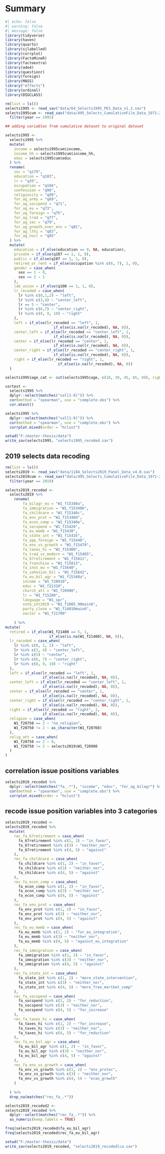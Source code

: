 # Summary



```r
#| echo: false
#| warning: false
#| message: false
library(tidyverse)
library(haven)
library(quarto)
library(sjlabelled)
library(corrplot)
library(FactoMineR)
library(factoextra)
library(ade4)
library(questionr)
library(foreign)
library(MASS)
library("effects")
library(ordinal)
library(DIGCLASS)

```


```r
rm(list = ls())
selects1995 <- read_sav("data/64_Selects1995_PES_Data_v1.2.sav")
selects1995cum <- read_sav("data/495_Selects_CumulativeFile_Data_1971-2019_v2.3.0.sav") %>% 
  filter(year == 1995)
```


```r
## adding variables from cumulative dataset to original dataset

selects1995 <- 
  selects1995 %>% 
  mutate(
    income = selects1995cum$income,
    income_hh = selects1995cum$income_hh,
    educ = selects1995cum$educ
  ) %>% 
  rename(
    inc = "q179",
    education = "q103",
    lr = "q35",
    occupation = "q104",
    confession = "q98",
    religiosity = "q99",
    for_ag_army = "q69",
    for_ag_socspend = "q71",
    for_ag_eu = "q73",
    for_ag_foreign = "q75",
    for_ag_trad = "q77",
    for_ag_sec = "q79",
    for_ag_growth_over_env = "q81",
    for_ag_lthi = "q83",
    for_ag_nucl = "q85"
  ) %>% 
  mutate(
    education = if_else(education == 9, NA, education),
    private = if_else(q107 == 1, 1, 0),
    public = if_else(q107 == 2, 1, 0),
    retired_or_rent = if_else(occupation %in% c(6, 7), 1, 0),
    gender = case_when(
      sex == 1 ~ 0,
      sex == 2 ~ 1
    ),
    lab_union = if_else(q100 == 1, 1, 0),
    lr_recoded = case_when(
      lr %in% c(0,1,2) ~ "left",
      lr %in% c(3,4) ~ "center_left",
      lr == 5 ~ "center",
      lr %in% c(6,7) ~ "center_right",
      lr %in% c(8, 9, 10) ~ "right"
    ),
    left = if_else(lr_recoded == "left", 1,
                      if_else(is.na(lr_recoded), NA, 0)),
    center_left = if_else(lr_recoded == "center_left", 1,
                      if_else(is.na(lr_recoded), NA, 0)),
    center = if_else(lr_recoded == "center", 1,
                      if_else(is.na(lr_recoded), NA, 0)),
    center_right = if_else(lr_recoded == "center_right", 1,
                      if_else(is.na(lr_recoded), NA, 0)),
    right = if_else(lr_recoded == "right", 1,
                        if_else(is.na(lr_recoded), NA, 0))
  )

selects1995$age_cat <- cut(selects1995$age, c(18, 30, 45, 65, 99), right = FALSE, include.lowest = TRUE)

```


```r
cortest <- 
  selects1995 %>% 
  dplyr::select(matches("val[1-9]")) %>% 
  cor(method = "spearman", use = "complete.obs") %>% 
  cor.mtest()

selects1995 %>% 
  dplyr::select(matches("val[1-9]")) %>% 
  cor(method = "spearman", use = "complete.obs") %>% 
  corrplot.mixed(order = "hclust")

```


```r
setwd("F:/master-thesis/data")
write_sav(selects1995, "selects1995_recoded.sav")
```

## 2019 selects data recoding


```r
rm(list = ls())
selects2019 <- read_sav("data/1184_Selects2019_Panel_Data_v4.0.sav")
selects2019cum <- read_sav("data/495_Selects_CumulativeFile_Data_1971-2019_v2.3.0.sav") %>% 
  filter(year == 2019)
```

```r
selects2019_recoded <- 
  selects2019 %>%
    rename(
        fa_bilagr_eu = "W1_f15340a",
        fa_immigration = "W1_f15340b",
        fa_childcare = "W1_f15340c",
        fa_env_prot = "W1_f15340d",
        fa_econ_comp = "W1_f15340e",
        fa_socspend = "W1_f15420",
        fa_eu_memb = "W1_f15430",
        fa_state_int = "W1_f15435",
        fa_opp_foreign = "W1_f15440",
        fa_env_vs_growth = "W1_f15470",
        fa_taxes_hi = "W1_f15480",
        fa_trad_vs_modern = "W1_f15485",
        fa_67retirement = "W1_f15811",
        fa_franchise = "W1_f15813",
        fa_inst_eu = "W1_f15640",
        fa_cohesion_bil = "W1_f15642",
        fa_eu_bil_agr = "W1_f15340a",
        income = "W1_f28910",
        educ = "W1_f21310",
        church_att = "W1_f20900",
        lr = "W1_f15200",
        language = "W1_spr",
        vote_int2019 = "W1_f1085_90main6",
        party_close = "W1_f14010main6",
        sector = "W1_f21700"
        
    ) %>% 
mutate(
  retired = if_else(W1_f21400 == 5, 1, 
                    if_else(is.na(W1_f21400), NA, 0)),
  lr_recoded = case_when(
    lr %in% c(0, 1, 2) ~ "left",
    lr %in% c(3, 4) ~ "center_left",
    lr %in% c(5) ~ "center",
    lr %in% c(6, 7) ~ "center_right",
    lr %in% c(8, 9, 10) ~ "right"
  ),
  left = if_else(lr_recoded == "left", 1, 
                 if_else(is.na(lr_recoded), NA, 0)),
  center_left = if_else(lr_recoded == "center_left", 1, 
                 if_else(is.na(lr_recoded), NA, 0)),
  center = if_else(lr_recoded == "center", 1, 
                 if_else(is.na(lr_recoded), NA, 0)),
  center_right = if_else(lr_recoded == "center_right", 1, 
                 if_else(is.na(lr_recoded), NA, 0)),
  right = if_else(lr_recoded == "right", 1, 
                 if_else(is.na(lr_recoded), NA, 0)),
  religion = case_when(
    W1_f20750 == 2 ~ "no_religion",
    W1_f20750 != 2 ~ as_character(W1_f20760)
  ),
  relig_att = case_when(
    W1_f20750 == 2 ~ 0,
    W1_f20750 != 2 ~ selects2019$W1_f20900
  )
)


```

## correlation issue positions variables
```r
selects2019_recoded %>% 
  dplyr::select(matches("fa_.*"), "income", "educ", "for_ag_bilagr") %>% 
  cor(method = "spearman", use = "complete.obs") %>% 
  corrplot.mixed(order = "hclust")
```

## recode issue position variables into 3 categories

```r

selects2019_recoded <- 
selects2019_recoded %>% 
  mutate(
    rec_fa_67retirement = case_when(
      fa_67retirement %in% c(1, 2) ~ "in_favor",
      fa_67retirement %in% c(3) ~ "neither_nor",
      fa_67retirement %in% c(4, 5) ~ "against"
    ),
    rec_fa_childcare = case_when(
      fa_childcare %in% c(1, 2) ~ "in_favor",
      fa_childcare %in% c(3) ~ "neither_nor",
      fa_childcare %in% c(4, 5) ~ "against"
    ),
    rec_fa_econ_comp = case_when(
      fa_econ_comp %in% c(1, 2) ~ "in_favor",
      fa_econ_comp %in% c(3) ~ "neither_nor",
      fa_econ_comp %in% c(4, 5) ~ "against"
    ),
    rec_fa_env_prot = case_when(
      fa_env_prot %in% c(1, 2) ~ "in_favor",
      fa_env_prot %in% c(3) ~ "neither_nor",
      fa_env_prot %in% c(4, 5) ~ "against"
    ),
    rec_fa_eu_memb = case_when(
      fa_eu_memb %in% c(1, 2) ~ "for_eu_integration",
      fa_eu_memb %in% c(3) ~ "neither_nor",
      fa_eu_memb %in% c(4, 5) ~ "against_eu_integration"
    ),
    rec_fa_immigration = case_when(
      fa_immigration %in% c(1, 2) ~ "in_favor",
      fa_immigration %in% c(3) ~ "neither_nor",
      fa_immigration %in% c(4, 5) ~ "against"
    ),
    rec_fa_state_int = case_when(
      fa_state_int %in% c(1, 2) ~ "more_state_intervention",
      fa_state_int %in% c(3) ~ "neither_nor",
      fa_state_int %in% c(4, 5) ~ "more_free_martket_comp"
    ),
    rec_fa_socspend = case_when(
      fa_socspend %in% c(1, 2) ~ "for_reduction",
      fa_socspend %in% c(3) ~ "neither_nor",
      fa_socspend %in% c(4, 5) ~ "for_increase"
    ),
    rec_fa_taxes_hi = case_when(
      fa_taxes_hi %in% c(1, 2) ~ "for_increase",
      fa_taxes_hi %in% c(3) ~ "neither_nor",
      fa_taxes_hi %in% c(4, 5) ~ "for_reduction"
    ),
    rec_fa_eu_bil_agr = case_when(
      fa_eu_bil_agr %in% c(1, 2) ~ "in_favor",
      fa_eu_bil_agr %in% c(3) ~ "neither_nor",
      fa_eu_bil_agr %in% c(4, 5) ~ "against"
    ),
    rec_fa_env_vs_growth = case_when(
      fa_env_vs_growth %in% c(1, 2) ~ "env_protec",
      fa_env_vs_growth %in% c(3) ~ "neither_nor",
      fa_env_vs_growth %in% c(4, 5) ~ "econ_growth"
    )
    
  ) %>% 
  drop_na(matches("rec_fa_.*"))


```

```r
selects2019_recoded2 <- 
selects2019_recoded %>% 
  dplyr::select(matches("rec_fa_.*")) %>% 
  as_numeric(keep.labels = TRUE)
```


```r
freq(selects2019_recoded$fa_eu_bil_agr)
freq(selects2019_recoded$rec_fa_eu_bil_agr)

```

```r
setwd("F:/master-thesis/data")
write_sav(selects2019_recoded, "selects2019_recodedlca.sav")
```











